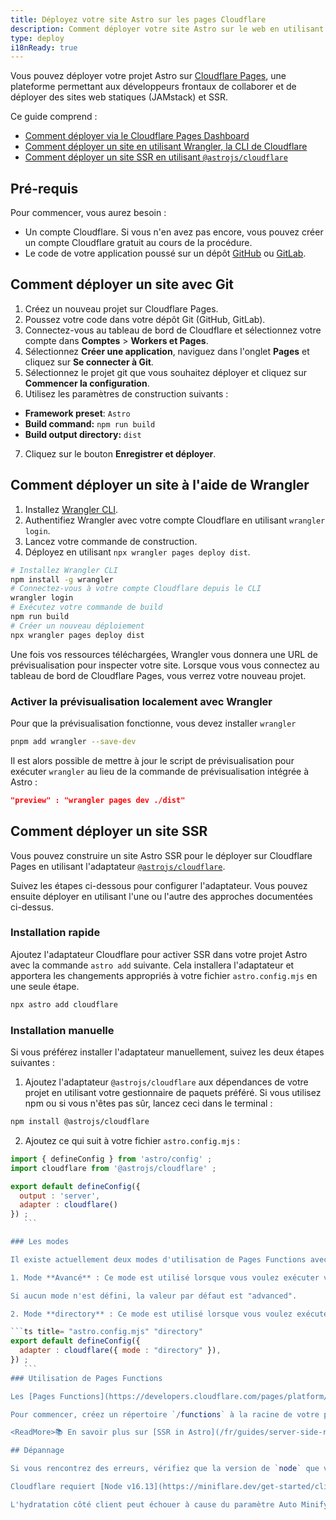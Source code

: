 ```yaml
---
title: Déployez votre site Astro sur les pages Cloudflare
description: Comment déployer votre site Astro sur le web en utilisant les pages Cloudflare.
type: deploy
i18nReady: true
---
```


Vous pouvez déployer votre projet Astro sur [Cloudflare Pages](https://pages.cloudflare.com/), une plateforme permettant aux développeurs frontaux de collaborer et de déployer des sites web statiques (JAMstack) et SSR.

Ce guide comprend :

- [Comment déployer via le Cloudflare Pages Dashboard](#comment-déployer-un-site-avec-git)
- [Comment déployer un site en utilisant Wrangler, la CLI de Cloudflare](#comment-déployer-un-site-à-laide-de-wrangler)
- [Comment déployer un site SSR en utilisant `@astrojs/cloudflare`](#comment-déployer-un-site-ssr)

## Pré-requis

Pour commencer, vous aurez besoin :

- Un compte Cloudflare. Si vous n'en avez pas encore, vous pouvez créer un compte Cloudflare gratuit au cours de la procédure.
- Le code de votre application poussé sur un dépôt [GitHub](https://github.com/) ou [GitLab](https://about.gitlab.com/).

## Comment déployer un site avec Git

1. Créez un nouveau projet sur Cloudflare Pages.
2. Poussez votre code dans votre dépôt Git (GitHub, GitLab).
3. Connectez-vous au tableau de bord de Cloudflare et sélectionnez votre compte dans **Comptes** > **Workers et Pages**.
4. Sélectionnez **Créer une application**, naviguez dans l'onglet **Pages** et cliquez sur **Se connecter à Git**.
5. Sélectionnez le projet git que vous souhaitez déployer et cliquez sur **Commencer la configuration**.
6. Utilisez les paramètres de construction suivants :

 - **Framework preset**: `Astro`
 - **Build command:** `npm run build`
 - **Build output directory:** `dist`

7. Cliquez sur le bouton **Enregistrer et déployer**.

## Comment déployer un site à l'aide de Wrangler

1. Installez [Wrangler CLI](https://developers.cloudflare.com/workers/wrangler/get-started/).
2. Authentifiez Wrangler avec votre compte Cloudflare en utilisant `wrangler login`.
3. Lancez votre commande de construction.
4. Déployez en utilisant `npx wrangler pages deploy dist`.

```bash
# Installez Wrangler CLI
npm install -g wrangler
# Connectez-vous à votre compte Cloudflare depuis le CLI
wrangler login
# Exécutez votre commande de build
npm run build
# Créer un nouveau déploiement
npx wrangler pages deploy dist
```

Une fois vos ressources téléchargées, Wrangler vous donnera une URL de prévisualisation pour inspecter votre site. Lorsque vous vous connectez au tableau de bord de Cloudflare Pages, vous verrez votre nouveau projet.

### Activer la prévisualisation localement avec Wrangler

Pour que la prévisualisation fonctionne, vous devez installer `wrangler`

```bash
pnpm add wrangler --save-dev
```

Il est alors possible de mettre à jour le script de prévisualisation pour exécuter `wrangler` au lieu de la commande de prévisualisation intégrée à Astro :


```json title="package.json"
"preview" : "wrangler pages dev ./dist"
```

## Comment déployer un site SSR

Vous pouvez construire un site Astro SSR pour le déployer sur Cloudflare Pages en utilisant l'adaptateur [`@astrojs/cloudflare`](/fr/guides/integrations-guide/cloudflare/).

Suivez les étapes ci-dessous pour configurer l'adaptateur. Vous pouvez ensuite déployer en utilisant l'une ou l'autre des approches documentées ci-dessus.

### Installation rapide

Ajoutez l'adaptateur Cloudflare pour activer SSR dans votre projet Astro avec la commande `astro add` suivante. Cela installera l'adaptateur et apportera les changements appropriés à votre fichier `astro.config.mjs` en une seule étape.

```bash
npx astro add cloudflare
```

### Installation manuelle

Si vous préférez installer l'adaptateur manuellement, suivez les deux étapes suivantes :

1. Ajoutez l'adaptateur `@astrojs/cloudflare` aux dépendances de votre projet en utilisant votre gestionnaire de paquets préféré. Si vous utilisez npm ou si vous n'êtes pas sûr, lancez ceci dans le terminal :

 ```bash
 npm install @astrojs/cloudflare
 ```

2. Ajoutez ce qui suit à votre fichier `astro.config.mjs` :

 ```js title="astro.config.mjs" ins={2, 5-6}
 import { defineConfig } from 'astro/config' ;
 import cloudflare from '@astrojs/cloudflare' ;

 export default defineConfig({
   output : 'server',
   adapter : cloudflare()
 }) ;
    ```

### Les modes

Il existe actuellement deux modes d'utilisation de Pages Functions avec l'adaptateur [`@astrojs/cloudflare`](https://github.com/withastro/astro/tree/main/packages/integrations/cloudflare#readme).

1. Mode **Avancé** : Ce mode est utilisé lorsque vous voulez exécuter votre fonction en mode "avancé" qui récupère le `_worker.js` dans `dist`, ou en mode répertoire où les pages compileront le worker à partir d'un dossier de fonctions à la racine du projet.

Si aucun mode n'est défini, la valeur par défaut est "advanced".

2. Mode **directory** : Ce mode est utilisé lorsque vous voulez exécuter votre fonction en mode "répertoire", ce qui signifie que l'adaptateur compilera la partie client de votre application de la même manière, mais il déplacera le script worker dans un dossier `functions` à la racine du projet. L'adaptateur ne placera jamais qu'un `[[path]].js` dans ce dossier, ce qui vous permet d'ajouter des plugins et des pages middleware supplémentaires qui peuvent être vérifiés dans le contrôle de version.

 ```ts title= "astro.config.mjs" "directory"
 export default defineConfig({
   adapter : cloudflare({ mode : "directory" }),
 }) ;
    ```
### Utilisation de Pages Functions

Les [Pages Functions](https://developers.cloudflare.com/pages/platform/functions/) vous permettent d'exécuter du code côté serveur afin d'activer des fonctionnalités dynamiques sans avoir recours à un serveur dédié.

Pour commencer, créez un répertoire `/functions` à la racine de votre projet. L'écriture de vos fichiers Functions dans ce répertoire génère automatiquement un Worker avec des fonctionnalités personnalisées aux itinéraires prédéfinis. Pour en savoir plus sur l'écriture des fonctions, consultez la [documentation Pages Functions](https://developers.cloudflare.com/pages/platform/functions/).

<ReadMore>📚 En savoir plus sur [SSR in Astro](/fr/guides/server-side-rendering/).</ReadMore>

## Dépannage

Si vous rencontrez des erreurs, vérifiez que la version de `node` que vous utilisez localement (`node -v`) correspond à la version que vous spécifiez dans la variable d'environnement.

Cloudflare requiert [Node v16.13](https://miniflare.dev/get-started/cli#installation), qui est une version plus récente que la version minimale d'Astro, donc vérifiez que vous utilisez au moins v16.13.

L'hydratation côté client peut échouer à cause du paramètre Auto Minify de Cloudflare. Si vous voyez `Hydration completed but contains mismatches` dans la console, assurez-vous de désactiver Auto Minify dans les paramètres de Cloudflare.
